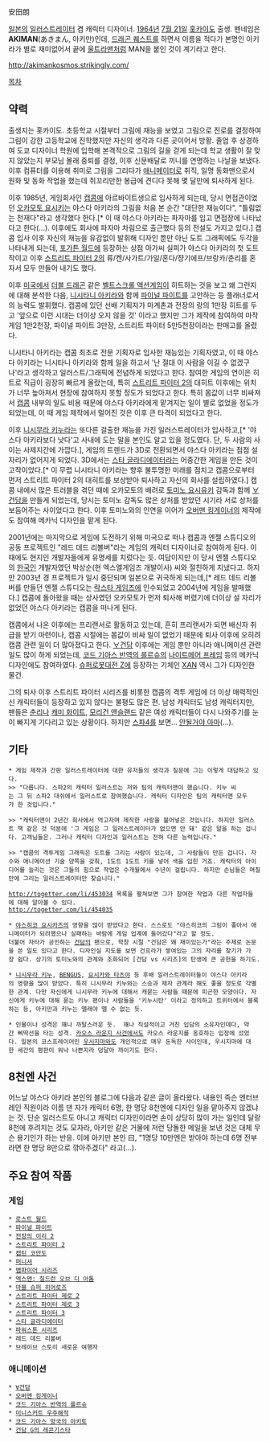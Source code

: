 安田朗

[[일본]]의 [[일러스트레이터]] 겸 캐릭터 디자이너. [[1964년]] [[7월 21일]] [[홋카이도]] 출생.
펜네임은 '''AKIMAN'''(あきまん, 아키만)인데, [[드래곤 퀘스트]]를 하면서 이름을 적다가 본명인 아키라가 별로 재미없어서 끝에 [[울트라맨]]처럼 MAN을 붙인 것이 계기라고 한다.

http://akimankosmos.strikingly.com/

[[목차]]
== 약력 ==
출생지는 홋카이도. 초등학교 시절부터 그림에 재능을 보였고 그림으로 진로를 결정하여 그림이 강한 고등학교에 진학했지만 자신의 생각과 다른 곳이어서 방황. 졸업 후 상경하여 도쿄 디자이너 학원에 입학해 본격적으로 그림의 길을 걷게 되는데 학교 생활이 잘 맞지 않았는지 부모님 몰래 중퇴를 결정, 이후 신문배달로 끼니를 연명하는 나날을 보냈다. 이후 컴퓨터를 이용해 취미로 그림을 그리다가 [[애니메이터]]로 취직, 일명 동화맨으로서 원화 및 동화 작업을 했는데 쥐꼬리만한 봉급에 견디다 못해 몇 달만에 퇴사하게 된다. 

이후 1985년, 게임회사인 [[캡콤]]에 아르바이트생으로 입사하게 되는데, 당시 면접관이었던 [[오카모토 요시키]]는 야스다 아키라의 그림을 처음 본 순간 "대단한 재능이다", "틀림없는 천재다"라고 생각했다 한다.[* 이 때 야스다 아키라는 파자마를 입고 면접장에 나타났다고 한다(...). 이후에도 회사에 파자마 차림으로 출근했다 등의 전설도 가지고 있다.]
캡콤 입사 이후 자신의 재능을 유감없이 발휘해 디자인 뿐만 아닌 도트 그래픽에도 두각을 나타내게 되는데, [[포가튼 월드]]에 등장하는 상점 아가씨 실피가 야스다 아키라의 첫 도트작이고 이후 [[스트리트 파이터 2]]의 류/켄/사가트/가일/혼다/쟝기에프/브랑카/춘리를 혼자서 모두 만들어 내기도 했다.

이후 [[미국]]에서 [[더블 드래곤]] 같은 [[벨트스크롤 액션게임]]이 히트하는 것을 보고 왜 그런지에 대해 분석한 다음, [[니시타니 아키라]]와 함께 [[파이널 파이트]]를 고안하는 등 플래너로서의 능력도 발휘했다. 캡콤에 있던 선배 기획자가 마계촌과 전장의 랑의 1만장 히트를 두고 '앞으로 이런 시대는 더이상 오지 않을 것' 이라고 했지만 그가 제작에 참여하여 마작 게임 1만2천장, 파이널 파이트 3만장, 스트리트 파이터 5만5천장이라는 판매고를 올렸다. 

니시타니 아키라는 캡콤 최초로 전문 기획자로 입사한 재능있는 기획자였고, 이 때 야스다 아키라는 니시타니 아키라와 함께 일을 하고서 '난 절대 이 사람을 이길 수 없겠구나'라고 생각하고 일러스트/그래픽에 전념하게 되었다고 한다. 참여한 게임의 연이은 히트로 직급이 굉장히 빠르게 올랐는데, 특히 [[스트리트 파이터 2]]의 대히트 이후에는 위치가 너무 높아져서 현장에 참여하지 못할 정도가 되었다고 한다. 특히 몸값이 너무 비싸져서 [[캡콤]] 내부의 일도 비용 때문에 야스다 아키라에게 맡겨지는 일이 별로 없었을 정도가 되었는데, 이 때 게임 제작에서 멀어진 것은 이후 큰 타격이 되었다고 한다.

이후 [[니시무라 키누]]라는 또다른 걸출한 재능을 가진 일러스트레이터가 입사하고,[* '야스다 아키라보다 낫다'고 사내에 도는 말을 본인도 알고 있을 정도였다. 단, 두 사람의 사이는 사제지간에 가깝다.], 게임의 트렌드가 3D로 전환되면서 야스다 아키라는 점점 설 자리가 없어지게 되었다. 3D에서는 [[스타 글라디에이터]]라는 어중간한 게임을 만든 것이 고작이었다.[* 이 무렵 니시타니 아키라는 향후 불투명한 미래를 점치고 캡콤으로부터 먼저 스트리트 파이터 2의 대히트를 보상받아 퇴사하고 자신의 회사를 설립하였다.]
캡콤 내에서 많은 트러블을 겪던 때에 오카모토의 배려로 [[토미노 요시유키]] 감독과 함께 [[∀건담]]을 만들게 되었는데, 당시는 토미노 감독도 많은 상처를 받았던 시기라 서로 상처를 보듬어주는 사이었다고 한다. 이후 토미노와의 인연을 이어가 [[오버맨 킹게이너]]의 제작에도 참여해 메카닉 디자인을 맡게 된다.

2001년에는 마지막으로 게임에 도전하기 위해 미국으로 떠나 캡콤과 엔젤 스튜디오의 공동 프로젝트인 "레드 데드 리볼버"라는 게임의 캐릭터 디자이너로 참여하게 된다. 이 때에도 현지인 개발자들에게 유명세를 치렀다는 듯. 여담이지만 이 당시 엔젤 스튜디오의 [[한국인]] 개발자였던 박상순(현 엑스엘게임즈 개발이사) 씨와 절친하게 지냈다고.
하지만 2003년 경 프로젝트가 일시 중단되며 일본으로 귀국하게 되는데,[* 레드 데드 리볼버를 만들던 엔젤 스튜디오는 [[락스타 게임즈]]에 인수되었고 2004년에 게임을 발매했다.] 캡콤에 돌아왔을 때는 상사였던 오카모토가 먼저 퇴사해 버렸기에 더이상 설 자리가 없었던 야스다 아키라는 캡콤을 떠나게 된다.

캡콤에서 나온 이후에는 프리랜서로 활동하고 있는데, 흔히 프리랜서가 되면 배신자 취급을 받기 마련이나, 캡콤 시절에는 몸값이 비싸 일이 없었기 때문에 퇴사 이후에 오히려 캡콤 관련 일이 더 많아졌다고 한다. [[∀건담]] 이후에는 게임 뿐만 아니라 애니메이션 관련 일도 많이 하게 되었는데, [[코드 기아스 반역의 를르슈]]의 [[나이트메어 프레임]] 등의 메카닉 디자인에도 참여하였다. [[슈퍼로봇대전 Z]]에 등장하는 기체인 [[XAN]] 역시 그가 디자인한 물건.

그의 퇴사 이후 스트리트 파이터 시리즈를 비롯한 캡콤의 격투 게임에 더 이상 매력적인 신 캐릭터들이 등장하고 있지 않다는 불평도 많은 편. 남성 캐릭터도 남성 캐릭터지만, 팬들은 [[춘리]]나 [[캐미 화이트]], [[모리건 앤슬랜드]] 같은 여성 캐릭터들이 다시 나와주기를 눈이 빠지게 기다리고 있는 상황이다. 하지만 [[스파4]]를 보면… [[안될거야 아마]](…).

== 기타 ==
 * 게임 제작과 간판 일러스트레이터에 대한 유저들의 생각과 질문에 그는 이렇게 대답하고 있다. 
 >> "다릅니다. 스파2의 캐릭터 일러스트는 저와 팀의 캐릭터맨이 했습니다. 키누 씨는 그 뒤 스파2 대쉬에서 일러스트로 참여했습니다. 캐릭터 디자인은 팀의 캐릭터맨 모두가 한 것입니다."

 >> "캐릭터맨이 2년간 회사에서 먹고자며 제작한 사랑을 불어넣은 것입니다. 하지만 일러스트 책 같은 것 덕분에 '그 게임은 그 일러스트레이터가 없으면 안 돼' 같은 말을 하는 겁니다. 고객님들은. 그러나 캐릭터 디자인과 일러스트는 전혀 다른 능력입니다."

 >> "캡콤의 격투게임 그래픽은 도트를 그리는 사람이 있는데, 그 사람들이 만든 겁니다. 자수와 애니메이션 기술 양쪽을 갖춰, 1도트 1도트 키를 넣어 색을 입힌 거죠. 캐릭터의 아이디어를 늘리는 것은 그들의 힘으로 작업은 수개월에서 수년이 걸립니다. 하지만 손님들은 며칠만에 그리는 일러스트레이터만 찾습니다."

 http://togetter.com/li/453034 목록을 펼쳐보면 그가 참여한 작업과 다른 작업자들에 대해 알아볼 수 있다. 
 http://togetter.com/li/454035

 * [[야스히코 요시카즈]]의 영향을 많이 받았다고 한다. 스스로도 "야스히코의 그림이 좋아서 애니메이터가 되려했으나 실패하는 바람에 게임 업계에 들어갔다"라고 할 정도. 
 더불어 자타가 공인하는 [[건담]]의 팬으로, 학창 시절 "건담은 왜 재미있는가"라는 주제로 논문을 쓴 일도 있다고 한다. 디자인실 지도를 보면 건프라가 쌓여있는 그의 자리를 찾기가 가장 쉽다. 상기의 토미노와의 관계와 조화되어 [건담 vs 시리즈]의 탄생에 큰 공헌을 하기도.

 * [[니시무라 키누]], [[BENGUS]], [[요시카와 타츠야]] 등 후배 일러스트레이터들이 야스다 아키라의 영향을 많이 받았다. 특히 니시무라 키누와는 스승과 제자 관계라 해도 좋을 정도로 각별한 관계. 다만 자신에게 니시무라 키누에 대해서 캐묻는 사람들 때문에 피곤한 모양이다. 자신에게 키누에 대해 묻는 키누 팬이나 사람들을 '키누시탄' 이라고 정의하고 트위터에서 블록하는 등, 아키만과 키누는 뗄래야 뗄 수 없는 듯.

 * 인물이나 성격은 꽤나 까탈스러운 듯.  꽤나 직설적이고 거친 입담의 소유자인데다, 약간 삐딱선을 타는 성격. [[카오스 라운지 사건]]에서도 카오스 라운지를 옹호하는 입장에 섰었다. 일본의 코스프레이어인 [[우시지마]]와도 개인적으로 매우 돈독한 사이인데, 우시지마에 대한 세간의 평판이 워낙 나쁜지라 덩달아 까이기도 한다. 

== 8천엔 사건 ==
어느날 야스다 아키라 본인의 블로그에 다음과 같은 글이 올라왔다. 내용인 즉슨 엔터브레인 직원이라 이름 댄 자가 캐릭터 6명, 한 명당 8천엔에 디자인 일을 맡아주지 않겠냐는 것. 단순 일러스트도 아니고 캐릭터 디자인이라면 손이 상당히 많이 가는 일인데 달랑 8천에 후려치는 것도 모자라, 아키만 같은 거물에 저런 당돌한 메일을 보낸 것은 대체 무슨 용기인가 하는 반응. 이에 아키만 본인 曰, "1명당 10만엔은 받아야 하는데 6명 전부라면 한 명당 8만으로 깎아주겠다" 라고(...).

== 주요 참여 작품 ==
=== 게임 ===
 * [[로스트 월드]]
 * [[파이널 파이트]]
 * [[전장의 이리 2]]
 * [[스트리트 파이터 2]]
 * [[캡틴 코만도]]
 * [[퍼니셔]]
 * [[뱀파이어 시리즈]]
 * [[엑스맨: 칠드런 오브 디 아톰]]
 * [[마블 슈퍼 히어로즈]]
 * [[스트리트 파이터 제로 2]]
 * [[스트리트 파이터 제로 3]]
 * [[스트리트 파이터 3]]
 * [[스타 글라디에이터]]
 * [[파워스톤 시리즈]]
 * 레드 데드 리볼버
 * 브레이브 스토리 새로운 여행자

=== 애니메이션 ===
 * [[∀건담]]
 * [[오버맨 킹게이너]]
 * [[코드 기아스 반역의 를르슈]]
 * [[미니스커트 우주해적]]
 * [[코드 기아스 망국의 아키토]]
 * [[건담 G의 레콘기스타]]
